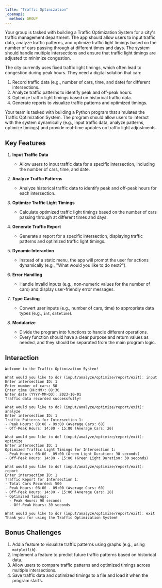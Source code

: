 ```yaml
---
title: "Traffic Optimization"
_openapi:
  method: GROUP
---
```


Your group is tasked with building a Traffic Optimization System for a city's traffic management department. The app should allow users to input traffic data, analyze traffic patterns, and optimize traffic light timings based on the number of cars passing through at different times and days. The system should handle multiple intersections and ensure that traffic light timings are adjusted to minimize congestion.

The city currently uses fixed traffic light timings, which often lead to congestion during peak hours. They need a digital solution that can:

1. Record traffic data (e.g., number of cars, time, and date) for different intersections.
2. Analyze traffic patterns to identify peak and off-peak hours.
3. Optimize traffic light timings based on historical traffic data.
4. Generate reports to visualize traffic patterns and optimized timings.

Your team is tasked with building a Python program that simulates the Traffic Optimization System. The program should allow users to interact with the system dynamically (e.g., input traffic data, analyze patterns, optimize timings) and provide real-time updates on traffic light adjustments.

## Key Features


1. **Input Traffic Data**

    - Allow users to input traffic data for a specific intersection, including the number of cars, time, and date.

2. **Analyze Traffic Patterns**

    - Analyze historical traffic data to identify peak and off-peak hours for each intersection.

3. **Optimize Traffic Light Timings**

    - Calculate optimized traffic light timings based on the number of cars passing through at different times and days.

4. **Generate Traffic Report**

    - Generate a report for a specific intersection, displaying traffic patterns and optimized traffic light timings.

5. **Dynamic Interaction**

    - Instead of a static menu, the app will prompt the user for actions dynamically (e.g., "What would you like to do next?").

6. **Error Handling**

    - Handle invalid inputs (e.g., non-numeric values for the number of cars) and display user-friendly error messages.

7. **Type Casting**

    - Convert user inputs (e.g., number of cars, time) to appropriate data types (e.g., `int`, `datetime`).

8. **Modularize**

    - Divide the program into functions to handle different operations.
    - Every function should have a clear purpose and return values as needed, and they should be separated from the main program logic.

## Interaction

```codeowners title="Output"
Welcome to the Traffic Optimization System!

What would you like to do? (input/analyze/optimize/report/exit): input
Enter intersection ID: 1
Enter number of cars: 50
Enter time (HH:MM): 08:30
Enter date (YYYY-MM-DD): 2023-10-01
Traffic data recorded successfully!

What would you like to do? (input/analyze/optimize/report/exit): analyze
Enter intersection ID: 1
Traffic Patterns for Intersection 1:
- Peak Hours: 08:00 - 09:00 (Average Cars: 60)
- Off-Peak Hours: 14:00 - 15:00 (Average Cars: 20)

What would you like to do? (input/analyze/optimize/report/exit): optimize
Enter intersection ID: 1
Optimized Traffic Light Timings for Intersection 1:
- Peak Hours: 08:00 - 09:00 (Green Light Duration: 90 seconds)
- Off-Peak Hours: 14:00 - 15:00 (Green Light Duration: 30 seconds)

What would you like to do? (input/analyze/optimize/report/exit): report
Enter intersection ID: 1
Traffic Report for Intersection 1:
- Total Cars Recorded: 500
- Peak Hours: 08:00 - 09:00 (Average Cars: 60)
- Off-Peak Hours: 14:00 - 15:00 (Average Cars: 20)
- Optimized Timings:
  - Peak Hours: 90 seconds
  - Off-Peak Hours: 30 seconds

What would you like to do? (input/analyze/optimize/report/exit): exit
Thank you for using the Traffic Optimization System!
```

## Bonus Challenges

1. Add a feature to visualize traffic patterns using graphs (e.g., using `matplotlib`).
2. Implement a feature to predict future traffic patterns based on historical data.
3. Allow users to compare traffic patterns and optimized timings across multiple intersections.
4. Save traffic data and optimized timings to a file and load it when the program starts.
